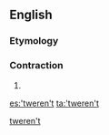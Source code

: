 ==English==

===Etymology===
{{suffix|’twere|n't|lang=en}}

===Contraction===
{{en-cont}}

# {{contraction of|[[it]] [[were]] [[not]]|lang=en}}

[[Category:English double contractions|tweren't]]

[[es:'tweren't]]
[[ta:'tweren't]]